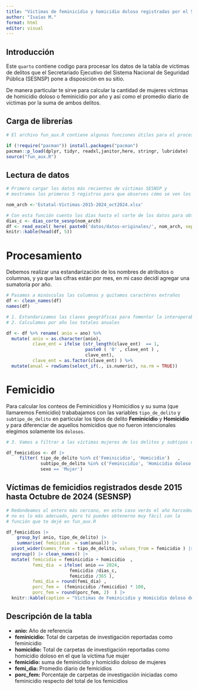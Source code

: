 ```yaml
---
title: "Víctimas de feminicidio y homicidio doloso registradas por el SESNSP"
author: "Isaías M."
format: html
editor: visual
---
```


## Introducción

Este `quarto` contiene codigo para procesar los datos de la tabla de víctimas de delitos que el Secretariado Ejecutivo del Sistema Nacional de Seguridad Pública (SESNSP) pone a disposición en su sitio.

De manera particular te sirve para calcular la cantidad de mujeres víctimas de homicidio doloso o feminicidio por año y así como el promedio diario de víctimas por la suma de ambos delitos.

## Carga de librerías

```r
# El archivo fun_aux.R contiene algunas funciones útiles para el procesamiento de datos

if (!require("pacman")) install.packages("pacman")
pacman::p_load(dplyr, tidyr, readxl,janitor,here, stringr, lubridate)
source("fun_aux.R")

```

## Lectura de datos

```r
# Primero cargar los datos más recientes de víctimas SESNSP y
# mostramos los primeros 5 registros para que observes cómo se ven los datos

nom_arch <-'Estatal-Víctimas-2015-2024_oct2024.xlsx'

# Con esta función cuento los días hasta el corte de los datos para obtener el promedio diario 
dias_c <- dias_corte_sesnp(nom_arch)
df <- read_excel( here( paste0('datos/datos-originales/', nom_arch, sep ='') ) )
knitr::kable(head(df, 5))

```

# Procesamiento

Debemos realizar una estandarización de los nombres de atributos o columnas, y ya que las cifras están por mes, en mi caso decidí agregar una sumatoria por año.

```r

# Pasamos a minúsculas las columnas y quitamos caractéres extraños
df <- clean_names(df)
names(df)

# 1. Estandarizamos las claves geográficas para fomentar la interoperabilidad
# 2. Calculamos por año los totales anuales

df <- df %>% rename( anio = ano) %>%
  mutate( anio = as.character(anio),
          clave_ent = ifelse (str_length(clave_ent)  == 1, 
                              paste0 ( '0' , clave_ent ) , 
                              clave_ent), 
          clave_ent = as.factor(clave_ent) ) %>%
  mutate(anual = rowSums(select_if(., is.numeric), na.rm = TRUE)) 

```

# Femicidio

Para calcular los conteos de Feminicidios y Homicidios y su suma (que llamaremos Femicidio) trababajamos con las variables `tipo_de_delito` y `subtipo_de_delito` en particular los tipos de delito **Feminicidio** y **Homicidio** y para diferenciar de aquellos homicidios que no fueron intencionales elegimos solamente los `dolosos`.

```r
# 3. Vamos a filtrar a las víctimas mujeres de los delitos y subtipos de delitos ya mencionados 

df_femicidios <- df |> 
     filter( tipo_de_delito %in% c('Feminicidio', 'Homicidio')   ,
             subtipo_de_delito %in% c('Feminicidio', 'Homicidio doloso'),
             sexo == 'Mujer') 
```

## Víctimas de femicidios registrados desde 2015 hasta Octubre de 2024 (SESNSP)

```r
# Redondeamos al entero más cercano, en este caso verás el año harcodeado que 
# no es lo más adecuado, pero tú puedes obtenerno muy fácil con la 
# función que te dejé en fun_aux.R

df_femicidios |>
    group_by( anio, tipo_de_delito) |>
    summarise( femicidio  = sum(anual)) |>
  pivot_wider(names_from = tipo_de_delito, values_from = femicidio ) |>
  ungroup() |> clean_names() |>
  mutate( femicidio = feminicidio + homicidio  ,
          femi_dia  = ifelse( anio == 2024, 
                        femicidio /dias_c, 
                        femicidio /365 ),
          femi_dia = round(femi_dia) ,
          porc_fem =  (feminicidio /femicidio) * 100,
          porc_fem = round(porc_fem, 2)  ) |> 
  knitr::kable(caption = "Víctimas de Feminicidio y Homicidio doloso del SESNP (2015-2024) ")  
```

## Descripción de la tabla

-   **anio:** Año de referencia
-   **feminicidio:** Total de carpetas de investigación reportadas como feminicidio
-   **homicidio:** Total de carpetas de investigación reportadas como homicidio doloso en el que la víctima fue mujer
-   **femicidio:** suma de feminicidio y homicidio doloso de mujeres
-   **femi_dia:** Promedio diario de femicidios
-   **porc_fem:** Porcentaje de carpetas de investigación iniciadas como feminicidio respecto del total de los femicidios
